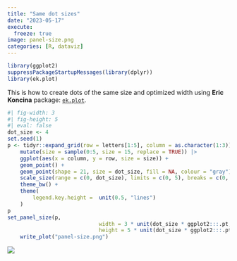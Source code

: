 ```yaml
---
title: "Same dot sizes"
date: "2023-05-17"
execute: 
  freeze: true
image: panel-size.png
categories: [R, dataviz]
---
```


```.r
library(ggplot2)
suppressPackageStartupMessages(library(dplyr))
library(ek.plot)
```

This is how to create dots of the same size and optimized width using **Eric Koncina** package: [`ek.plot`](https://github.com/koncina/ek.plot).


```r
#| fig-width: 3
#| fig-height: 5
#| eval: false
dot_size <- 4
set.seed(1)
p <- tidyr::expand_grid(row = letters[1:5], column = as.character(1:3)) |> 
	mutate(size = sample(0:5, size = 15, replace = TRUE)) |> 
	ggplot(aes(x = column, y = row, size = size)) +
	geom_point() +
	geom_point(shape = 21, size = dot_size, fill = NA, colour = "gray") +
	scale_size(range = c(0, dot_size), limits = c(0, 5), breaks = c(0, 2, 5)) +
	theme_bw() +
	theme(
		legend.key.height =  unit(0.5, "lines")
	) 
p
set_panel_size(p,
							 width = 3 * unit(dot_size * ggplot2:::.pt, "pt"),
							 height = 5 * unit(dot_size * ggplot2:::.pt, "pt")) |> 
	write_plot("panel-size.png")
```

![](panel-size.png)
